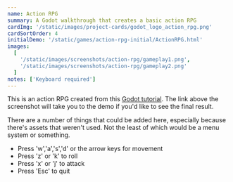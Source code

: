 ```yaml
---
name: Action RPG
summary: A Godot walkthrough that creates a basic action RPG
cardImg: '/static/images/project-cards/godot_logo_action_rpg.png'
cardSortOrder: 4
initialDemo: '/static/games/action-rpg-initial/ActionRPG.html'
images:
  [
    '/static/images/screenshots/action-rpg/gameplay1.png',
    '/static/images/screenshots/action-rpg/gameplay2.png'
  ]
notes: ['Keyboard required']
---
```


This is an action RPG created from this [Godot tutorial][1]. The link above the screenshot will take you to the demo if
you'd like to see the final result.

There are a number of things that could be added here, especially because there's assets that weren't used. Not the
least of which would be a menu system or something.

- Press 'w','a','s','d' or the arrow keys for movement
- Press 'z' or 'k' to roll
- Press 'x' or 'j' to attack
- Press 'Esc' to quit

[1]: https://www.youtube.com/playlist?list=PL9FzW-m48fn2SlrW0KoLT4n5egNdX-W9a
